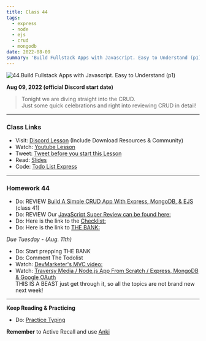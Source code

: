 ```yaml
---
title: Class 44
tags:
  - express
  - node
  - ejs
  - crud
  - mongodb
date: 2022-08-09
summary: 'Build Fullstack Apps with Javascript. Easy to Understand (p1)'
---
```


![44.Build Fullstack Apps with Javascript. Easy to Understand (p1)](https://cdn.hashnode.com/res/hashnode/image/upload/v1676723386751/gpQ7FYRTo.png?auto=compress)

**Aug 09, 2022 (official Discord start date)**

> Tonight we are diving straight into the CRUD. <br /> Just some quick celebrations and right into reviewing CRUD in detail!

<hr />

### Class Links

- Visit: [Discord Lesson](https://discord.com/channels/735923219315425401/738891289071714388/1006675926404309063) (Include Download Resources & Community)
- Watch: [Youtube Lesson](https://youtu.be/jZ-kmmgi_d0)
- Tweet: [Tweet before you start this Lesson](https://twitter.com/leonnoel/status/1557117071565000704)
- Read: [Slides](https://slides.com/leonnoel/100devs2-todo-list-cohort-2)
- Code: [Todo List Express](https://github.com/100devs/todo-list-express)

<hr />

### Homework 44

- Do: REVIEW [Build A Simple CRUD App With Express, MongoDB, & EJS](https://youtu.be/LHf_STV_rLE) (class 41)
- Do: REVIEW Our [JavaScript Super Review can be found here:](https://youtu.be/1sRJYuaqoiI)
- Do: Here is the link to the [Checklist:](https://docs.google.com/document/d/1L2vTX3qvLhoGHeG5cVD2ljCfRGr1uJ_Gf-hNZj9KzTg)
- Do: Here is the link to [THE BANK:](https://docs.google.com/document/d/1p7DhCsLOMMybYfePWLlD1-_8KU20zkBoArH4pnW1o3c)

_Due Tuesday - (Aug. 11th)_

- Do: Start prepping THE BANK
- Do: Comment The Todolist
- Watch: [DevMarketer's MVC video:](https://youtu.be/1IsL6g2ixak)
- Watch: [Traversy Media / Node.js App From Scratch / Express, MongoDB & Google OAuth](https://youtu.be/SBvmnHTQIPY) <br /> THIS IS A BEAST just get through it, so all the topics are not brand new next week!

<hr />

**Keep Reading & Practicing**

- Do: [Practice Typing](https://www.keybr.com/)

**Remember** to Active Recall and use [Anki](https://apps.ankiweb.net/)

